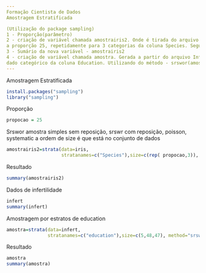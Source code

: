 ---
Formação Cientista de Dados 
Amostragem Estratificada

(Utilização do package sampling)
1 - Proporção(parâmetro)
2 - criação de variável chamada amostrairis2. Onde é tirada do arquivo iris, coluna Species, atribuido a 
a proporção 25, repetidamente para 3 categorias da coluna Species. Seguinto o método - srswor(amostra simples sem reposição)
3 - Sumário da nova variável - amostrairis2
4 - criação de variável chamada amostra. Gerada a partir do arquivo Infert, coluna Education, na propoorção 5,48,47 para cada
dado categórico da coluna Education. Utilizando do método - srswor(amostra simples sem reposição)   
---
Amostragem Estratificada
```{r}
install.packages("sampling")
library("sampling")
```
Proporção
```{r}
propocao = 25
```
Srswor amostra simples sem reposição, srswr com reposição, poisson, systematic
a ordem de size é que está no conjunto de dados
```{r}
amostrairis2=strata(data=iris,
                    stratanames=c("Species"),size=c(rep( propocao,3)), method="srswor")
```
Resultado
```{r}
summary(amostrairis2)
```
Dados de infertilidade
```{r}
infert
summary(infert)
```
Amostragem por estratos de education
```{r}
amostra=strata(data=infert,
               stratanames=c("education"),size=c(5,48,47), method="srswor")
```
Resultado
```{r}
amostra
summary(amostra)
```
